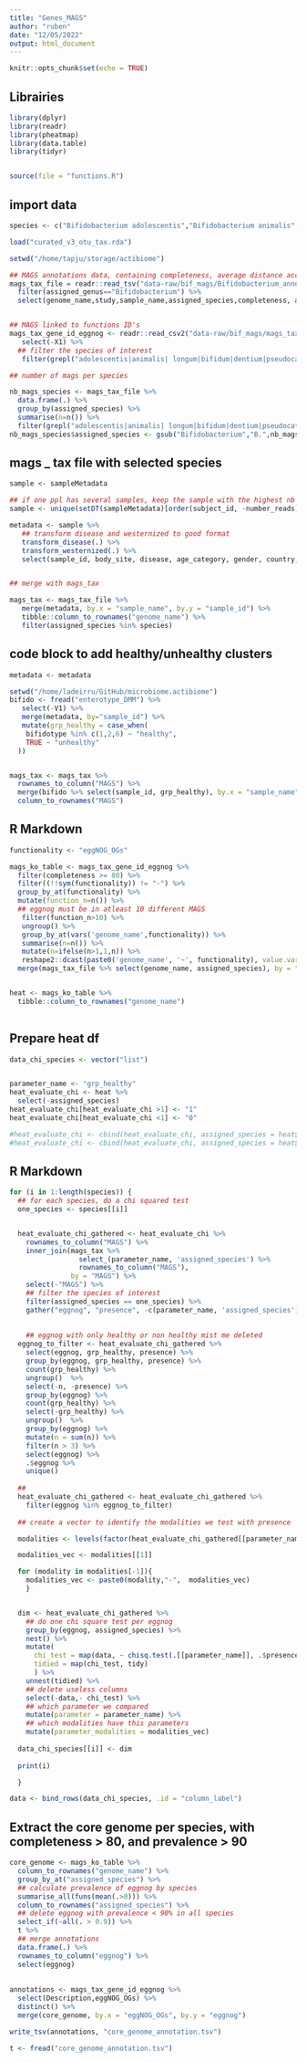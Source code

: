```yaml
---
title: "Genes_MAGS"
author: "ruben"
date: "12/05/2022"
output: html_document
---
```


```r
knitr::opts_chunk$set(echo = TRUE)
```


## Librairies

```r

library(dplyr)
library(readr)
library(pheatmap)
library(data.table)
library(tidyr)


source(file = "functions.R")

```

## import data

```r

species <- c("Bifidobacterium adolescentis","Bifidobacterium animalis","Bifidobacterium bifidum","Bifidobacterium catenulatum","Bifidobacterium longum","Bifidobacterium pseudocatenulatum")

load("curated_v3_otu_tax.rda")

setwd("/home/tapju/storage/actibiome")

## MAGS annotations data, containing completeness, average distance according to a reference genome, etc
mags_tax_file = readr::read_tsv("data-raw/bif_mags/Bifidobacterium_annotation/annotations_url_metadata_opendata.tsv") %>%
  filter(assigned_genus=="Bifidobacterium") %>%
  select(genome_name,study,sample_name,assigned_species,completeness, average_distance)


## MAGS linked to functions ID's
mags_tax_gene_id_eggnog <- readr::read_csv2("data-raw/bif_mags/mags_tax_gene_id_eggnog.csv") %>%
   select(-X1) %>%
  ## filter the species of interest
   filter(grepl("adolescentis|animalis| longum|bifidum|dentium|pseudocatenulatum|catenulatum|animalis", assigned_species))

## number of mags per species

nb_mags_species <- mags_tax_file %>%
  data.frame(.) %>%
  group_by(assigned_species) %>%
  summarise(n=n()) %>%
  filter(grepl("adolescentis|animalis| longum|bifidum|dentium|pseudocatenulatum|catenulatum|animalis", assigned_species))
nb_mags_species$assigned_species <- gsub("Bifidobacterium","B.",nb_mags_species$assigned_species)


```

## mags _ tax file with selected species

```r

sample <- sampleMetadata

## if one ppl has several samples, keep the sample with the highest nb of reads
sample <- unique(setDT(sampleMetadata)[order(subject_id, -number_reads)], by = "subject_id")

metadata <- sample %>%
   ## transform disease and westernized to good format
   transform_disease(.) %>%
   transform_westernized(.) %>%
   select(sample_id, body_site, disease, age_category, gender, country, westernized, BMI, antibiotics_current_use)


## merge with mags_tax

mags_tax <- mags_tax_file %>%
   merge(metadata, by.x = "sample_name", by.y = "sample_id") %>%
   tibble::column_to_rownames("genome_name") %>%
   filter(assigned_species %in% species) 

```

## code block to add healthy/unhealthy clusters

```r
metadata <- metadata

setwd("/home/ladeirru/GitHub/microbiome.actibiome")
bifido <- fread("enterotype_DMM") %>%
   select(-V1) %>%
   merge(metadata, by="sample_id") %>%
   mutate(grp_healthy = case_when(
    bifidotype %in% c(1,2,6) ~ "healthy",
    TRUE ~ "unhealthy"
  )) 


mags_tax <- mags_tax %>%
  rownames_to_column("MAGS") %>%
  merge(bifido %>% select(sample_id, grp_healthy), by.x = "sample_name", by.y="sample_id") %>%
  column_to_rownames("MAGS")

```

## R Markdown

```r

functionality <- "eggNOG_OGs"

mags_ko_table <- mags_tax_gene_id_eggnog %>%
  filter(completeness >= 80) %>%
  filter((!!sym(functionality)) != "-") %>%
  group_by_at(functionality) %>%
  mutate(function_n=n()) %>%
  ## eggnog must be in atleast 10 different MAGS
   filter(function_n>10) %>%
   ungroup() %>%
   group_by_at(vars('genome_name',functionality)) %>%
   summarise(n=n()) %>%
   mutate(n=ifelse(n>1,1,n)) %>%
   reshape2::dcast(paste0('genome_name', '~', functionality), value.var = "n", fill=0) %>%
  merge(mags_tax_file %>% select(genome_name, assigned_species), by = "genome_name")


heat <- mags_ko_table %>%
  tibble::column_to_rownames("genome_name")
   
```


## Prepare heat df

```r

data_chi_species <- vector("list")


parameter_name <- "grp_healthy"
heat_evaluate_chi <- heat %>%
  select(-assigned_species)
heat_evaluate_chi[heat_evaluate_chi >1] <- "1"
heat_evaluate_chi[heat_evaluate_chi <1] <- "0"

#heat_evaluate_chi <- cbind(heat_evaluate_chi, assigned_species = heat$assigned_species)
#heat_evaluate_chi <- cbind(heat_evaluate_chi, assigned_species = heat$assigned_species)

```

## R Markdown

```r

for (i in 1:length(species)) {
  ## for each species, do a chi squared test
  one_species <- species[[i]]


  heat_evaluate_chi_gathered <- heat_evaluate_chi %>%
    rownames_to_column("MAGS") %>%
    inner_join(mags_tax %>%
                 select_(parameter_name, 'assigned_species') %>%
                 rownames_to_column("MAGS"),
               by = "MAGS") %>%
    select(-"MAGS") %>%
    ## filter the species of interest
    filter(assigned_species == one_species) %>%
    gather("eggnog", "presence", -c(parameter_name, 'assigned_species'))
  
  
    ## eggnog with only healthy or non healthy mist me deleted
  eggnog_to_filter <- heat_evaluate_chi_gathered %>%
    select(eggnog, grp_healthy, presence) %>%
    group_by(eggnog, grp_healthy, presence) %>%
    count(grp_healthy) %>%
    ungroup()  %>%
    select(-n, -presence) %>%
    group_by(eggnog) %>%
    count(grp_healthy) %>%
    select(-grp_healthy) %>%
    ungroup()  %>%
    group_by(eggnog) %>%
    mutate(n = sum(n)) %>%
    filter(n > 3) %>%
    select(eggnog) %>%
    .$eggnog %>%
    unique()
  
  ##
  heat_evaluate_chi_gathered <- heat_evaluate_chi_gathered %>%
    filter(eggnog %in% eggnog_to_filter)
  
  ## create a vector to identify the modalities we test with presence

  modalities <- levels(factor(heat_evaluate_chi_gathered[[parameter_name]]))

  modalities_vec <- modalities[[1]]

  for (modality in modalities[-1]){
    modalities_vec <- paste0(modality,"-",  modalities_vec)
    }


  dim <- heat_evaluate_chi_gathered %>%
    ## do one chi square test per eggnog
    group_by(eggnog, assigned_species) %>%
    nest() %>% 
    mutate(
      chi_test = map(data, ~ chisq.test(.[[parameter_name]], .$presence)),
      tidied = map(chi_test, tidy)
      ) %>% 
    unnest(tidied) %>%
    ## delete useless columns
    select(-data,- chi_test) %>%
    ## which parameter we compared
    mutate(parameter = parameter_name) %>%
    ## which modalities have this parameters
    mutate(parameter_modalities = modalities_vec)
  
  data_chi_species[[i]] <- dim
  
  print(i)

  }

data <- bind_rows(data_chi_species, .id = "column_label")

```


## Extract the core genome per species, with completeness > 80, and prevalence > 90

```r

core_genome <- mags_ko_table %>%
  column_to_rownames("genome_name") %>%
  group_by_at("assigned_species") %>%
  ## calculate prevalence of eggnog by species
  summarise_all(funs(mean(.>0))) %>%
  column_to_rownames("assigned_species") %>%
  ## delete eggnog with prevalence < 90% in all species
  select_if(~all(. > 0.9)) %>%
  t %>%
  ## merge annotations
  data.frame(.) %>%
  rownames_to_column("eggnog") %>%
  select(eggnog)
  
  
annotations <- mags_tax_gene_id_eggnog %>%
  select(Description,eggNOG_OGs) %>%
  distinct() %>%
  merge(core_genome, by.x = "eggNOG_OGs", by.y = "eggnog")

write_tsv(annotations, "core_genome_annotation.tsv")

t <- fread("core_genome_annotation.tsv")

```

